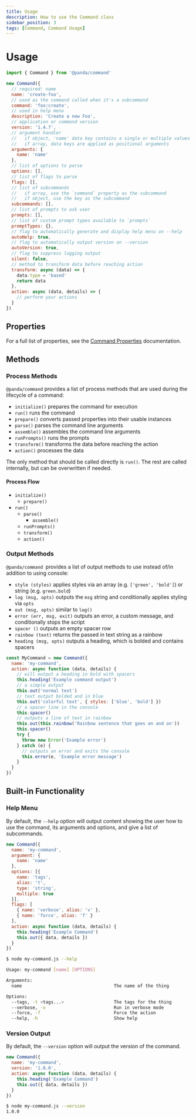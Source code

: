 ```yaml
---
title: Usage
description: How to use the Command class
sidebar_position: 3
tags: [Command, Command Usage]
---
```

# Usage

```js
import { Command } from '@panda/command'

new Command({
  // required: name
  name: 'create-foo',
  // used as the command called when it's a subcommand
  command: 'foo:create',
  // used in help menu
  description: 'Create a new Foo',
  // application or command version
  version: '1.4.7',
  // argument handler
  //   if object, 'name' data key contains a single or multiple values
  //   if array, data keys are applied as positional arguments
  arguments: {
    name: 'name'
  },
  // list of options to parse
  options: [],
  // list of flags to parse
  flags: [],
  // list of subcommands
  //   if array, use the `command` property as the subcommand
  //   if object, use the key as the subcommand
  subcommands: [],
  // list of prompts to ask user
  prompts: [],
  // list of custom prompt types available to `prompts`
  promptTypes: {},
  // flag to automatically generate and display help menu on --help
  autoHelp: true,
  // flag to automatically output version on --version
  autoVersion: true,
  // flag to suppress logging output
  silent: false,
  // method to transform data before reaching action
  transform: async (data) => {
    data.type = 'based'
    return data
  },
  action: async (data, details) => {
    // perform your actions
  }
})
```

## Properties

For a full list of properties, see the [Command Properties](/docs/entities/command/properties) documentation.

## Methods

### Process Methods

`@panda/command` provides a list of process methods that are used during the lifecycle of a command:

* `initialize()` prepares the command for execution
* `run()` runs the command
* `prepare()` converts passed properties into their usable instances
* `parse()` parses the command line arguments
* `assemble()` assembles the command line arguments
* `runPrompts()` runs the prompts
* `transform()` transforms the data before reaching the action
* `action()` processes the data

The only method that should be called directly is `run()`. The rest are called internally, but can be overwritten if needed.

#### Process Flow

- `initialize()`
  - `prepare()`
- `run()`
  - `parse()`
    - `assemble()`
  - `runPrompts()`
  - `transform()`
  - `action()`

### Output Methods

`@panda/command `provides a list of output methods to use instead of/in addition to using console:

* `style (styles)` applies styles via an array (e.g. `['green', 'bold']`) or string (e.g. `green.bold`)
* `log (msg, opts)` outputs the `msg` string and conditionally applies styling via `opts`
* `out (msg, opts)` similar to `log()`
* `error (err, msg, exit)` outputs an error, a custom message, and conditionally stops the script
* `spacer ()` outputs an empty spacer row
* `rainbow (text)` returns the passed in text string as a rainbow
* `heading (msg, opts)` outputs a heading, which is bolded and contains spacers

```js
const MyCommand = new Command({
  name: 'my-command',
  action: async function (data, details) {
    // will output a heading in bold with spacers
    this.heading('Example command output')
    // a simple output
    this.out('normal text')
    // text output bolded and in blue
    this.out('colorful text', { styles: ['blue', 'bold'] })
    // a spacer line in the console
    this.spacer()
    // outputs a line of text in rainbow
    this.out(this.rainbow('Rainbow sentence that goes on and on'))
    this.spacer()
    try {
      throw new Error('Example error')
    } catch (e) {
      // outputs an error and exits the console
      this.error(e, 'Example error message')
    }
  }
})
```

## Built-in Functionality

### Help Menu

By default, the `--help` option will output content showing the user how to use the command, its arguments and options, and give a list of subcommands.

```js
new Command({
  name: 'my-command',
  argument: {
    name: 'name'
  },
  options: [{
    name: 'tags',
    alias: 't',
    type: 'string',
    multiple: true
  }],
  flags: [
    { name: 'verbose', alias: 'v' },
    { name: 'force', alias: 'f' }
  ],
  action: async function (data, details) {
    this.heading('Example Command')
    this.out({ data, details })
  }
})
```

```bash
$ node my-command.js --help

Usage: my-command [name] [OPTIONS]

Arguments:
  name                                   The name of the thing

Options:
  --tags, -t <tags...>                   The tags for the thing
  --verbose, -v                          Run in verbose mode
  --force, -f                            Force the action
  --help, -h                             Show help
```

### Version Output

By default, the `--version` option will output the version of the command.

```js
new Command({
  name: 'my-command',
  version: '1.0.0',
  action: async function (data, details) {
    this.heading('Example Command')
    this.out({ data, details })
  }
})
```

```bash
$ node my-command.js --version
1.0.0
```

